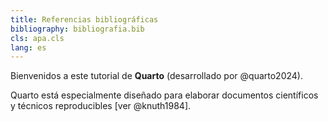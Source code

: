 ```yaml
---
title: Referencias bibliográficas
bibliography: bibliografia.bib
cls: apa.cls
lang: es
---
```


Bienvenidos a este tutorial de **Quarto** (desarrollado por @quarto2024).

Quarto está especialmente diseñado para elaborar documentos
científicos y técnicos reproducibles [ver @knuth1984].
